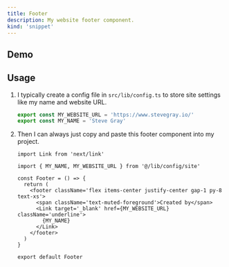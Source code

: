```yaml
---
title: Footer
description: My website footer component.
kind: 'snippet'
---
```


## Demo

<Footer />

## Usage

1. I typically create a config file in `src/lib/config.ts` to store site settings like my name and website URL.
   ```ts
   export const MY_WEBSITE_URL = 'https://www.stevegray.io/'
   export const MY_NAME = 'Steve Gray'
   ```
2. Then I can always just copy and paste this footer component into my project.

   ```tsx
   import Link from 'next/link'

   import { MY_NAME, MY_WEBSITE_URL } from '@/lib/config/site'

   const Footer = () => {
     return (
       <footer className='flex items-center justify-center gap-1 py-8 text-xs'>
         <span className='text-muted-foreground'>Created by</span>
         <Link target='_blank' href={MY_WEBSITE_URL} className='underline'>
           {MY_NAME}
         </Link>
       </footer>
     )
   }

   export default Footer
   ```
